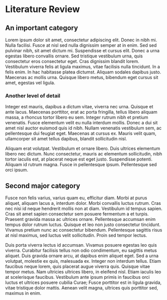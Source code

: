# Literature Review

## An important category

Lorem ipsum dolor sit amet, consectetur adipiscing elit. Donec in nibh mi. Nulla facilisi. Fusce at nisl sed nulla dignissim semper at in enim. Sed sed pulvinar nibh, sit amet dictum mi. Suspendisse et cursus elit. Donec a urna egestas libero convallis ornare. Sed tristique vestibulum urna, quis consectetur eros consectetur eget. Cras dignissim blandit lorem. Vestibulum viverra felis at ligula maximus, vitae facilisis nulla tincidunt. In a felis enim. In hac habitasse platea dictumst. Aliquam sodales dapibus justo. Maecenas ac mollis urna. Quisque libero metus, bibendum eget cursus sit amet, egestas vel ligula.

### Another level of detail

Integer est mauris, dapibus a dictum vitae, viverra nec urna. Quisque et ante lacus. Maecenas porttitor, erat ac porta fringilla, tellus libero aliquam massa, a rhoncus tortor libero eu sem. Integer rutrum nibh et pretium venenatis. Fusce elementum velit eu nulla interdum mollis. Donec a dui sit amet nisl auctor euismod quis id nibh. Nullam venenatis vestibulum sem, ac pellentesque dui feugiat eget. Maecenas at cursus ex. Mauris velit quam, ullamcorper sit amet tellus dapibus, blandit sollicitudin nisl.

Aliquam erat volutpat. Vestibulum et ornare libero. Duis ultrices elementum libero nec dictum. Nunc consectetur, mauris ac elementum sollicitudin, nibh tortor iaculis est, at placerat neque est eget justo. Suspendisse potenti. Aliquam id rutrum magna. Fusce in pellentesque ipsum. Pellentesque sed orci ipsum.

## Second major category

Fusce non felis varius, varius quam eu, efficitur diam. Morbi at purus aliquet, aliquam lacus a, interdum dolor. Morbi convallis luctus rutrum. Cras nec nisi id neque hendrerit mollis non at diam. Vestibulum id tempus sapien. Cras sit amet sapien consectetur sem posuere fermentum a et turpis. Praesent gravida massa ac ultrices ornare. Pellentesque accumsan enim tempus dolor rutrum luctus. Quisque et leo non justo consectetur tincidunt. Vivamus pretium nunc ac consectetur bibendum. Pellentesque sagittis risus at nisl maximus, sed luctus velit sollicitudin. Proin sed tempor lectus.

Duis porta viverra lectus id accumsan. Vivamus posuere egestas leo quis viverra. Curabitur facilisis tellus non odio condimentum, eu sagittis metus aliquet. Duis gravida ornare arcu, at dapibus enim aliquet eget. Sed a urna volutpat, molestie ex quis, malesuada ex. Integer non interdum tellus. Etiam faucibus neque lorem, quis placerat augue viverra quis. Quisque vitae tempor metus. Nam ultricies ultrices libero, in eleifend nisl. Etiam iaculis leo at scelerisque faucibus. Vestibulum ante ipsum primis in faucibus orci luctus et ultrices posuere cubilia Curae; Fusce porttitor est in ligula gravida, vitae tristique dolor mattis. Aenean velit magna, ultrices quis porttitor sed, maximus in enim.
